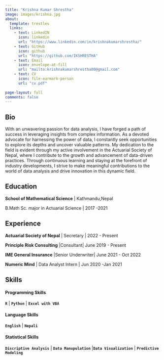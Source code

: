 ```yaml
---
title: "Krishna Kumar Shrestha"
image: images/krishna.jpg
about: 
  template: trestles
  links:
    - text: LinkedIN
      icon: linkedin
      url: "https://www.linkedin.com/in/krishnakumarshrestha/"
    - text: GitHub
      icon: github
      url: "https://github.com/IKSHRESTHA"
    - text: Email
      icon: envelope-at-fill
      url: "mailto:krishnakumarshrestha00@gmail.com"
    - text: CV
      icon: file-earmark-person
      url: "cv.pdf"
      
page-layout: full
comments: false
---
```


::: column-page
## Bio

With an unwavering passion for data analysis, I have forged a path of success in leveraging insights from complex information. As a devoted advocate for harnessing the power of data, I constantly seek opportunities to explore its depths and uncover valuable patterns. My dedication to the field is evident through my active involvement in the Actuarial Society of Nepal, where I contribute to the growth and advancement of data-driven practices. Through continuous learning and staying at the forefront of industry developments, I strive to make meaningful contributions to the world of data analysis and drive innovation in this dynamic field.

## Education

**School of Mathematical Science** \| Kathmandu,Nepal

B.Math Sc. major in Actuarial Science \| 2017 -2021

## Experience

**Actuarial Society of Nepal** \| Secretary \| 2022 - Present

**Principle Risk Consulting** \|Consultant\| June 2019 - Present

**IME General Insurance** \|Senior Underwriter\| June 2021 - Oct 2022

**Numeric Mind** \| Data Analyst Intern \| Jun 2020 -Jan 2021

## **Skills**

#### **Programming Skills**

**`R`** \| **`Python`** \| **`Excel with VBA`**

#### **Language Skills**

**`English`** \| **`Nepali`**

#### **Statistical Skills**

**`Discriptive Analysis`** \| **`Data Manupulation`** \|**`Data Visualization`** \| **`Predictive Modeling`**
:::
